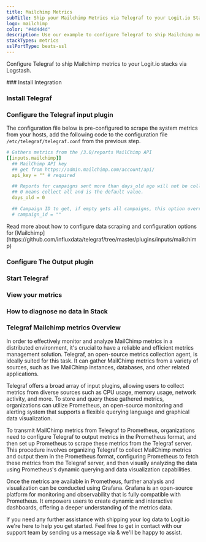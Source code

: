 ```yaml
---
title: Mailchimp Metrics
subTitle: Ship your Mailchimp Metrics via Telegraf to your Logit.io Stack
logo: mailchimp
color: "#4d4d4d"
description: Use our example to configure Telegraf to ship Mailchimp metrics to your Logit.io stacks. Configure Telegraf to send Mailchimp metrics to Logstash or Elastic.
stackTypes: metrics
sslPortType: beats-ssl
---
```


Configure Telegraf to ship Mailchimp metrics to your Logit.io stacks via Logstash.

<Steps>
  ### Install Integration
  <InstallIntegration/>

  ### Install Telegraf

  <InstallTelegraf />

  ### Configure the Telegraf input plugin

  The configuration file below is pre-configured to scrape the system metrics from your hosts, add the following code to the configuration file `/etc/telegraf/telegraf.conf` from the previous step.

  ```yaml copy
  # Gathers metrics from the /3.0/reports MailChimp API
  [[inputs.mailchimp]]
    ## MailChimp API key
    ## get from https://admin.mailchimp.com/account/api/
    api_key = "" # required

    ## Reports for campaigns sent more than days_old ago will not be collected.
    ## 0 means collect all and is the default value.
    days_old = 0

    ## Campaign ID to get, if empty gets all campaigns, this option overrides days_old
    # campaign_id = ""
  ```

  <Callout type="info">
    Read more about how to configure data scraping and configuration options for [Mailchimp](https://github.com/influxdata/telegraf/tree/master/plugins/inputs/mailchimp)
  </Callout>

  ### Configure The Output plugin

  <TelegrafOutputPlugin />

  ### Start Telegraf

  <StartTelegraf />

  ### View your metrics
  <LaunchStack source="Mailchimp_Metrics_via_Telegraf" utmMedium="metrics" utmCampaign="telegraf-Mailchimp-metrics" />

  ### How to diagnose no data in Stack

  <DiagnoseNoData />

</Steps>

### Telegraf Mailchimp metrics Overview

In order to effectively monitor and analyze MailChimp metrics in a distributed environment, it's crucial to have a reliable and efficient 
metrics management solution. Telegraf, an open-source metrics collection agent, is ideally suited for this task. It can gather MailChimp 
metrics from a variety of sources, such as live MailChimp instances, databases, and other related applications.

Telegraf offers a broad array of input plugins, allowing users to collect metrics from diverse sources such as CPU usage, memory usage, 
network activity, and more. To store and query these gathered metrics, organizations can utilize Prometheus, an open-source monitoring and 
alerting system that supports a flexible querying language and graphical data visualization.

To transmit MailChimp metrics from Telegraf to Prometheus, organizations need to configure Telegraf to output metrics in the Prometheus format, 
and then set up Prometheus to scrape these metrics from the Telegraf server. This procedure involves organizing Telegraf to collect MailChimp 
metrics and output them in the Prometheus format, configuring Prometheus to fetch these metrics from the Telegraf server, and then visually 
analyzing the data using Prometheus's dynamic querying and data visualization capabilities.

Once the metrics are available in Prometheus, further analysis and visualization can be conducted using Grafana. Grafana is an open-source 
platform for monitoring and observability that is fully compatible with Prometheus. It empowers users to create dynamic and interactive dashboards, 
offering a deeper understanding of the metrics data.

If you need any further assistance with shipping your log data to Logit.io we're here to help you get started. Feel free to get in contact with 
our support team by sending us a message via <IntercomButton text="live chat" /> & we'll be happy to assist.